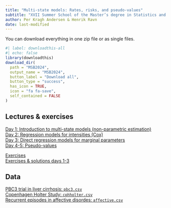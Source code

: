 ```yaml
---
title: "Multi-state models: Rates, risks, and pseudo-values"
subtitle: "XVII Summer School of the Master’s degree in Statistics and Operations Research, 17-21 June 2024"
author: Per Kragh Andersen & Henrik Ravn
date: last-modified
---
```


You can download everything in one zip file or as single files.

```r
#| label: downloadthis-all
#| echo: false
library(downloadthis)
download_dir(
  path = "MSB2024",
  output_name = "MSB2024",
  button_label = "Download all",
  button_type = "success",
  has_icon = TRUE,
  icon = "fa fa-save",
  self_contained = FALSE
)
```

## Lectures & exercises

[Day 1: Introduction to multi-state models (non-parametric estimation)](/MSB2024/Day1-Intro.pdf)\
[Day 2: Regression models for intensities (Cox)](/MSB2024/Day2-Cox.pdf)\
[Day 3: Direct regression models for marginal parameters](/MSB2024/Day3-marginal.pdf)\
[Day 4-5: Pseudo-values](/MSB2024/Day4-5-pseudo.pdf)\

[Exercises](/MSB2024/Rex.pdf)\
<!-- [Exercises & solutions day 1](/MSB2024/Rex1.pdf)\ -->
<!-- [Exercises & solutions days 1-2](/MSB2024/Rex2.pdf)\ -->
[Exercises & solutions days 1-3](/MSB2024/Rex3.pdf)\
<!-- [Exercises & solutions days 1-4](/MSB2024/Rex4.pdf)\ -->
<!-- [Exercises & solutions days 1-5](/MSB2024/Rex5.pdf)\ -->

## Data

[PBC3 trial in liver cirrhosis: `pbc3.csv`](/MSB2024/pbc3.csv)\
[Copenhagen Holter Study: `cphholter.csv`](/MSB2024/cphholter.csv)\
[Recurrent episodes in affective disordes: `affective.csv`](/MSB2024/affective.csv)\
